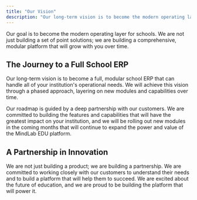 ```yaml
---
title: "Our Vision"
description: "Our long-term vision is to become the modern operating layer for schools, a comprehensive, modular platform that will grow with you over time."
---
```


Our goal is to become the modern operating layer for schools. We are not just building a set of point solutions; we are building a comprehensive, modular platform that will grow with you over time.

## The Journey to a Full School ERP

Our long-term vision is to become a full, modular school ERP that can handle all of your institution's operational needs. We will achieve this vision through a phased approach, layering on new modules and capabilities over time.

<Note>
Our roadmap is guided by a deep partnership with our customers. We are committed to building the features and capabilities that will have the greatest impact on your institution, and we will be rolling out new modules in the coming months that will continue to expand the power and value of the MindLab EDU platform.
</Note>

## A Partnership in Innovation

<Info>
We are not just building a product; we are building a partnership. We are committed to working closely with our customers to understand their needs and to build a platform that will help them to succeed.
</Info>

<Tip>
We are excited about the future of education, and we are proud to be building the platform that will power it.
</Tip>